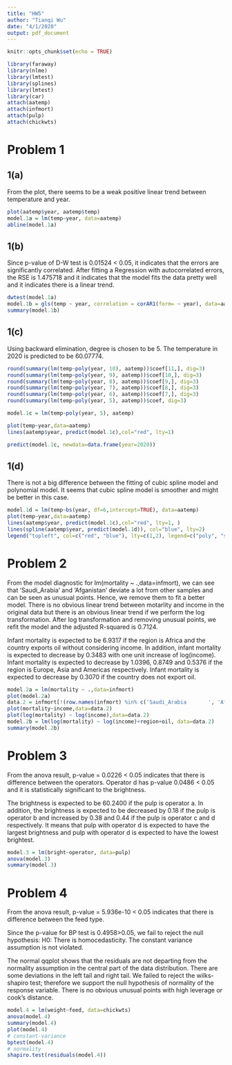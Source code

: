 ```yaml
---
title: "HW5"
author: "Tianqi Wu"
date: "4/1/2020"
output: pdf_document
---
```


```r
knitr::opts_chunk$set(echo = TRUE)
```

```r
library(faraway)
library(nlme)
library(lmtest)
library(splines)
library(lmtest)
library(car)
attach(aatemp)
attach(infmort)
attach(pulp)
attach(chickwts)
```

# Problem 1 

## 1(a)
From the plot, there seems to be a weak positive linear trend between temperature and year.

```r
plot(aatemp$year, aatemp$temp)
model.1a = lm(temp~year, data=aatemp)
abline(model.1a)
```

## 1(b)

Since p-value of D-W test is 0.01524 < 0.05, it indicates that the errors are significantly correlated. After fitting a Regression with autocorrelated errors, the RSE is 1.475718 and it indicates that the model fits the data pretty well and it indicates there is a linear trend.

```r
dwtest(model.1a)
model.1b = gls(temp ~ year, correlation = corAR1(form= ~ year), data=aatemp)
summary(model.1b)
```

## 1(c)
 
Using backward elimination, degree is chosen to be 5. The temperature in 2020 is predicted to be 60.07774. 

```r
round(summary(lm(temp~poly(year, 10), aatemp))$coef[11,], dig=3)
round(summary(lm(temp~poly(year, 9), aatemp))$coef[10,], dig=3)
round(summary(lm(temp~poly(year, 8), aatemp))$coef[9,], dig=3)
round(summary(lm(temp~poly(year, 7), aatemp))$coef[8,], dig=3)
round(summary(lm(temp~poly(year, 6), aatemp))$coef[7,], dig=3)
round(summary(lm(temp~poly(year, 5), aatemp))$coef, dig=3)

model.1c = lm(temp~poly(year, 5), aatemp)

plot(temp~year,data=aatemp)
lines(aatemp$year, predict(model.1c),col="red", lty=1)

predict(model.1c, newdata=data.frame(year=2020))
```
## 1(d)

There is not a big difference between the fitting of cubic spline model and polynomial model. It seems that cubic spline model is smoother and might be better in this case.

```r
model.1d = lm(temp~bs(year, df=6,intercept=TRUE), data=aatemp)
plot(temp~year,data=aatemp)
lines(aatemp$year, predict(model.1c),col="red", lty=1, )
lines(spline(aatemp$year, predict(model.1d)), col="blue", lty=2)
legend("topleft", col=c("red", "blue"), lty=c(1,2), legend=c("poly", "spline"))
```

# Problem 2

From the model diagnostic for lm(mortality ~ .,data=infmort), we can see that 'Saudi_Arabia' and 'Afganistan' deviate a lot from other samples and can be seen as unusual points. Hence, we remove them to fit a better model. There is no obvious linear trend between motarlity and income in the original data but there is an obvious linear trend if we perform the log transformation. After log transformation and removing unusual points, we refit the model and the adjusted R-squared is 0.7124. 

Infant mortality is expected to be 6.9317 if the region is Africa and the country exports oil without considering income. In addition, infant mortality is expected to decrease by 0.3483 with one unit increase of log(income). Infant mortality is expected to decrease by 1.0396, 0.8749 and 0.5376 if the region is Europe, Asia and Americas respectively. Infant mortality is expected to decrease by 0.3070 if the country does not export oil.

```r
model.2a = lm(mortality ~ .,data=infmort)
plot(model.2a)
data.2 = infmort[!(row.names(infmort) %in% c('Saudi_Arabia       ', 'Afganistan         ')),]
plot(mortality~income,data=data.2)
plot(log(mortality) ~ log(income),data=data.2)
model.2b = lm(log(mortality) ~ log(income)+region+oil, data=data.2)
summary(model.2b)
```

# Problem 3

From the anova result, p-value = 0.0226 < 0.05 indicates that there is difference between the operators. Operator d has p-value 0.0486 < 0.05 and it is statistically significant to the brightness.

The brightness is expected to be 60.2400 if the pulp is operator a. In addition, the brightness is expected to be decreased by 0.18 if the pulp is operator b and increased by 0.38 and 0.44 if the pulp is operator c and d respectively. It means that pulp with operator d is expected to have the largest brightness and pulp with operator d is expected to have the lowest brightest.

```r
model.3 = lm(bright~operator, data=pulp)
anova(model.3)
summary(model.3)
```

# Problem 4

From the anova result, p-value = 5.936e-10 < 0.05 indicates that there is difference between the feed type.

Since the p-value for BP test is 0.4958>0.05, we fail to reject the null hypothesis: H0: There is homocedasticity. The constant variance assumption is not violated.

The normal qqplot shows that the residuals are not departing from the normality assumption in the central
part of the data distribution. There are some deviations in the left tail and right tail. We failed to reject the wilks-shapiro test; therefore we support the null hypothesis of normality of the response variable. There is no obvious unusual points with high leverage or cook's distance.

```r
model.4 = lm(weight~feed, data=chickwts)
anova(model.4)
summary(model.4)
plot(model.4)
# constant-variance
bptest(model.4)
# normality
shapiro.test(residuals(model.4))
```




